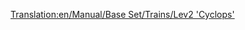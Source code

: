 [[Translation:en/Manual/Base Set/Trains/Lev2 'Cyclops']]
{{en/Manual/Base Set/Trains/Trains|Cost=£86,718 ($173.436)
|Speed=450 kph (281 mph)
|Weight=120 t
|Power=12,000 hp (8,948 kW)
|Annual=£3,557 ($7.114)
|Designed=2028
|Lifespan=20 years
|Capacity=N/A
|Description=No description has been written for this train yet. If you know something about this train, feel free to edit this page and add it!
|Real-life=No Real-Life Equivalent has been found for this train. Perhaps in a few years, when MagLev has become a real technology, you could fill in a Second-Generation MagLev engine here.
}}